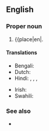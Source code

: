 ==English==

===Proper noun===
{{en-proper noun|head=[[united|United]] [[republic|Republic]] of [[Tanzania]]}}

# {{senseid|en|Q924}}{{place|en|{{n-g|The official name of [[Tanzania]], a <<country>> in <<r/East Africa>>}}.

====Translations====
{{trans-top|id=Q924|official name of Tanzania}}
* Bengali: {{t|bn|সংযুক্ত জমহুরিয়ৎ তানজানিয়া|tr=śôṅgjuktô jômhuriẏôt tanjaniẏa}}
* Dutch: {{t|nl|Verenigde Republiek Tanzania|f}}
* Hindi: {{t|hi|संयुक्त गणराज्य तंजानिया|m}}, {{t|hi|संयुक्त गणतंत्र तंजानिया |m}}, {{t|hi|संयुक्त गणराज्य तंज़ानिया|m}}, {{t|hi|संयुक्त गणतंत्र तंज़ानिया|m}}
{{trans-mid}}
* Irish: {{t|ga|Poblacht Aontaithe na Tansáine|f}}
* Swahili: {{t|sw|Jamhuri ya Muungano wa Tanzania}}
{{trans-bottom}}

===See also===
* {{pedia}}

{{C|en|Tanzania}}